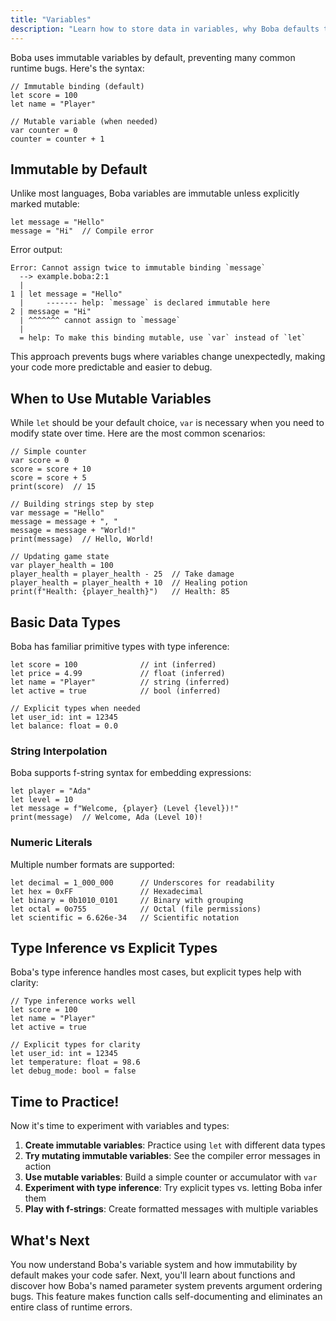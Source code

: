 ```yaml
---
title: "Variables"
description: "Learn how to store data in variables, why Boba defaults to immutability, and explore core data types."
---
```


Boba uses immutable variables by default, preventing many common runtime bugs. Here's the syntax:

```boba
// Immutable binding (default)
let score = 100
let name = "Player"

// Mutable variable (when needed)
var counter = 0
counter = counter + 1
```

## Immutable by Default

Unlike most languages, Boba variables are immutable unless explicitly marked mutable:

```boba
let message = "Hello"
message = "Hi"  // Compile error
```

Error output:
```
Error: Cannot assign twice to immutable binding `message`
  --> example.boba:2:1
  |
1 | let message = "Hello"
  |     ------- help: `message` is declared immutable here
2 | message = "Hi"
  | ^^^^^^^ cannot assign to `message`
  |
  = help: To make this binding mutable, use `var` instead of `let`
```

This approach prevents bugs where variables change unexpectedly, making your code more predictable and easier to debug.
## When to Use Mutable Variables

While `let` should be your default choice, `var` is necessary when you need to modify state over time. Here are the most common scenarios:

```boba
// Simple counter
var score = 0
score = score + 10
score = score + 5
print(score)  // 15

// Building strings step by step
var message = "Hello"
message = message + ", "
message = message + "World!"
print(message)  // Hello, World!

// Updating game state
var player_health = 100
player_health = player_health - 25  // Take damage
player_health = player_health + 10  // Healing potion
print(f"Health: {player_health}")   // Health: 85
```

## Basic Data Types

Boba has familiar primitive types with type inference:

```boba
let score = 100              // int (inferred)
let price = 4.99             // float (inferred)  
let name = "Player"          // string (inferred)
let active = true            // bool (inferred)

// Explicit types when needed
let user_id: int = 12345
let balance: float = 0.0
```

### String Interpolation

Boba supports f-string syntax for embedding expressions:

```boba
let player = "Ada"
let level = 10
let message = f"Welcome, {player} (Level {level})!"
print(message)  // Welcome, Ada (Level 10)!
```

### Numeric Literals

Multiple number formats are supported:

```boba
let decimal = 1_000_000      // Underscores for readability
let hex = 0xFF               // Hexadecimal
let binary = 0b1010_0101     // Binary with grouping
let octal = 0o755            // Octal (file permissions)
let scientific = 6.626e-34   // Scientific notation
```

## Type Inference vs Explicit Types

Boba's type inference handles most cases, but explicit types help with clarity:

```boba
// Type inference works well
let score = 100
let name = "Player"
let active = true

// Explicit types for clarity
let user_id: int = 12345
let temperature: float = 98.6
let debug_mode: bool = false
```

## Time to Practice!

Now it's time to experiment with variables and types:

1. **Create immutable variables**: Practice using `let` with different data types
2. **Try mutating immutable variables**: See the compiler error messages in action
3. **Use mutable variables**: Build a simple counter or accumulator with `var`
4. **Experiment with type inference**: Try explicit types vs. letting Boba infer them
5. **Play with f-strings**: Create formatted messages with multiple variables

## What's Next

You now understand Boba's variable system and how immutability by default makes your code safer. Next, you'll learn about functions and discover how Boba's named parameter system prevents argument ordering bugs. This feature makes function calls self-documenting and eliminates an entire class of runtime errors.
